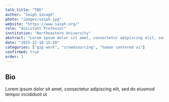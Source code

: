 ```yaml
---
talk_title: "TBD"
author: "Saiph Savage"
photo: "images/saiph.jpg"
website: "https://www.saiph.org/"
role: "Assistant Professor"
institution: "Northeastern University"
abstract: "Lorem ipsum dolor sit amet, consectetur adipiscing elit, sed do eiusmod tempor incididunt ut"
date: "2025-12-18 15:20"
categories: ["gig work", "crowdsourcing", "human centered ai"]
confirmed: true
order: 1
---
```


## Bio
Lorem ipsum dolor sit amet, consectetur adipiscing elit, sed do eiusmod tempor incididunt ut